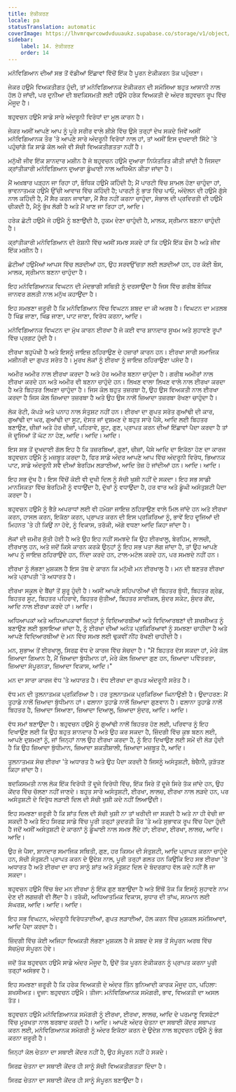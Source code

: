 ```yaml
---
title: ਏਕੀਕਰਣ
locale: pa
statusTranslation: automatic
coverImage: https://lhvmrqwrcowdvduuaukz.supabase.co/storage/v1/object/public/strapi-uploads/small_cover-educacion-fundamental.webp-2d51a7828a2b1309555be27f7e2a61a0.webp
sidebar:
    label: 14. ਏਕੀਕਰਣ
    order: 14
---
```

ਮਨੋਵਿਗਿਆਨ ਦੀਆਂ ਸਭ ਤੋਂ ਵੱਡੀਆਂ ਇੱਛਾਵਾਂ ਵਿੱਚੋਂ ਇੱਕ ਹੈ ਪੂਰਨ ਏਕੀਕਰਨ ਤੱਕ ਪਹੁੰਚਣਾ।

ਜੇਕਰ ਹਉਮੈ ਵਿਅਕਤੀਗਤ ਹੁੰਦੀ, ਤਾਂ ਮਨੋਵਿਗਿਆਨਕ ਏਕੀਕਰਨ ਦੀ ਸਮੱਸਿਆ ਬਹੁਤ ਆਸਾਨੀ ਨਾਲ ਹੱਲ ਹੋ ਜਾਂਦੀ, ਪਰ ਦੁਨੀਆ ਦੀ ਬਦਕਿਸਮਤੀ ਲਈ ਹਉਮੈ ਹਰੇਕ ਵਿਅਕਤੀ ਦੇ ਅੰਦਰ ਬਹੁਵਚਨ ਰੂਪ ਵਿੱਚ ਮੌਜੂਦ ਹੈ।

ਬਹੁਵਚਨ ਹਉਮੈ ਸਾਡੇ ਸਾਰੇ ਅੰਦਰੂਨੀ ਵਿਰੋਧਾਂ ਦਾ ਮੂਲ ਕਾਰਨ ਹੈ।

ਜੇਕਰ ਅਸੀਂ ਆਪਣੇ ਆਪ ਨੂੰ ਪੂਰੇ ਸਰੀਰ ਵਾਲੇ ਸ਼ੀਸ਼ੇ ਵਿੱਚ ਉਸੇ ਤਰ੍ਹਾਂ ਦੇਖ ਸਕਦੇ ਜਿਵੇਂ ਅਸੀਂ ਮਨੋਵਿਗਿਆਨਕ ਤੌਰ 'ਤੇ ਆਪਣੇ ਸਾਰੇ ਅੰਦਰੂਨੀ ਵਿਰੋਧਾਂ ਨਾਲ ਹਾਂ, ਤਾਂ ਅਸੀਂ ਇਸ ਦੁਖਦਾਈ ਸਿੱਟੇ 'ਤੇ ਪਹੁੰਚਾਂਗੇ ਕਿ ਸਾਡੇ ਕੋਲ ਅਜੇ ਵੀ ਸੱਚੀ ਵਿਅਕਤੀਗਤਤਾ ਨਹੀਂ ਹੈ।

ਮਨੁੱਖੀ ਜੀਵ ਇੱਕ ਸ਼ਾਨਦਾਰ ਮਸ਼ੀਨ ਹੈ ਜੋ ਬਹੁਵਚਨ ਹਉਮੈ ਦੁਆਰਾ ਨਿਯੰਤਰਿਤ ਕੀਤੀ ਜਾਂਦੀ ਹੈ ਜਿਸਦਾ ਕ੍ਰਾਂਤੀਕਾਰੀ ਮਨੋਵਿਗਿਆਨ ਦੁਆਰਾ ਡੂੰਘਾਈ ਨਾਲ ਅਧਿਐਨ ਕੀਤਾ ਜਾਂਦਾ ਹੈ।

ਮੈਂ ਅਖ਼ਬਾਰ ਪੜ੍ਹਨ ਜਾ ਰਿਹਾ ਹਾਂ, ਬੌਧਿਕ ਹਉਮੈ ਕਹਿੰਦੀ ਹੈ; ਮੈਂ ਪਾਰਟੀ ਵਿੱਚ ਸ਼ਾਮਲ ਹੋਣਾ ਚਾਹੁੰਦਾ ਹਾਂ, ਭਾਵਨਾਤਮਕ ਹਉਮੈ ਉੱਚੀ ਆਵਾਜ਼ ਵਿੱਚ ਕਹਿੰਦੀ ਹੈ; ਪਾਰਟੀ ਨੂੰ ਭਾੜ ਵਿੱਚ ਪਾਓ, ਅੰਦੋਲਨ ਦੀ ਹਉਮੈ ਗੁੱਸੇ ਨਾਲ ਕਹਿੰਦੀ ਹੈ, ਮੈਂ ਸੈਰ ਕਰਨ ਜਾਵਾਂਗਾ, ਮੈਂ ਸੈਰ ਨਹੀਂ ਕਰਨਾ ਚਾਹੁੰਦਾ, ਸੰਭਾਲ ਦੀ ਪ੍ਰਵਿਰਤੀ ਦੀ ਹਉਮੈ ਚੀਕਦੀ ਹੈ, ਮੈਨੂੰ ਭੁੱਖ ਲੱਗੀ ਹੈ ਅਤੇ ਮੈਂ ਖਾਣ ਜਾ ਰਿਹਾ ਹਾਂ, ਆਦਿ।

ਹਰੇਕ ਛੋਟੀ ਹਉਮੈ ਜੋ ਹਉਮੈ ਨੂੰ ਬਣਾਉਂਦੀ ਹੈ, ਹੁਕਮ ਦੇਣਾ ਚਾਹੁੰਦੀ ਹੈ, ਮਾਲਕ, ਸ੍ਰੀਮਾਨ ਬਣਨਾ ਚਾਹੁੰਦੀ ਹੈ।

ਕ੍ਰਾਂਤੀਕਾਰੀ ਮਨੋਵਿਗਿਆਨ ਦੀ ਰੋਸ਼ਨੀ ਵਿੱਚ ਅਸੀਂ ਸਮਝ ਸਕਦੇ ਹਾਂ ਕਿ ਹਉਮੈ ਇੱਕ ਫੌਜ ਹੈ ਅਤੇ ਜੀਵ ਇੱਕ ਮਸ਼ੀਨ ਹੈ।

ਛੋਟੀਆਂ ਹਉਮੈਆਂ ਆਪਸ ਵਿੱਚ ਲੜਦੀਆਂ ਹਨ, ਉਹ ਸਰਵਉੱਚਤਾ ਲਈ ਲੜਦੀਆਂ ਹਨ, ਹਰ ਕੋਈ ਬੌਸ, ਮਾਲਕ, ਸ੍ਰੀਮਾਨ ਬਣਨਾ ਚਾਹੁੰਦਾ ਹੈ।

ਇਹ ਮਨੋਵਿਗਿਆਨਕ ਵਿਘਟਨ ਦੀ ਮੰਦਭਾਗੀ ਸਥਿਤੀ ਨੂੰ ਦਰਸਾਉਂਦਾ ਹੈ ਜਿਸ ਵਿੱਚ ਗਰੀਬ ਬੌਧਿਕ ਜਾਨਵਰ ਗਲਤੀ ਨਾਲ ਮਨੁੱਖ ਕਹਾਉਂਦਾ ਹੈ।

ਇਹ ਸਮਝਣਾ ਜ਼ਰੂਰੀ ਹੈ ਕਿ ਮਨੋਵਿਗਿਆਨ ਵਿੱਚ ਵਿਘਟਨ ਸ਼ਬਦ ਦਾ ਕੀ ਅਰਥ ਹੈ। ਵਿਘਟਨ ਦਾ ਮਤਲਬ ਹੈ ਖਿੰਡ ਜਾਣਾ, ਖਿੰਡ ਜਾਣਾ, ਪਾਟ ਜਾਣਾ, ਵਿਰੋਧ ਕਰਨਾ, ਆਦਿ।

ਮਨੋਵਿਗਿਆਨਕ ਵਿਘਟਨ ਦਾ ਮੁੱਖ ਕਾਰਨ ਈਰਖਾ ਹੈ ਜੋ ਕਈ ਵਾਰ ਸ਼ਾਨਦਾਰ ਸੂਖਮ ਅਤੇ ਸੁਹਾਵਣੇ ਰੂਪਾਂ ਵਿੱਚ ਪ੍ਰਗਟ ਹੁੰਦੀ ਹੈ।

ਈਰਖਾ ਬਹੁਪੱਖੀ ਹੈ ਅਤੇ ਇਸਨੂੰ ਜਾਇਜ਼ ਠਹਿਰਾਉਣ ਦੇ ਹਜ਼ਾਰਾਂ ਕਾਰਨ ਹਨ। ਈਰਖਾ ਸਾਰੀ ਸਮਾਜਿਕ ਮਸ਼ੀਨਰੀ ਦਾ ਗੁਪਤ ਸਰੋਤ ਹੈ। ਮੂਰਖ ਲੋਕਾਂ ਨੂੰ ਈਰਖਾ ਨੂੰ ਜਾਇਜ਼ ਠਹਿਰਾਉਣਾ ਪਸੰਦ ਹੈ।

ਅਮੀਰ ਅਮੀਰ ਨਾਲ ਈਰਖਾ ਕਰਦਾ ਹੈ ਅਤੇ ਹੋਰ ਅਮੀਰ ਬਣਨਾ ਚਾਹੁੰਦਾ ਹੈ। ਗਰੀਬ ਅਮੀਰਾਂ ਨਾਲ ਈਰਖਾ ਕਰਦੇ ਹਨ ਅਤੇ ਅਮੀਰ ਵੀ ਬਣਨਾ ਚਾਹੁੰਦੇ ਹਨ। ਲਿਖਣ ਵਾਲਾ ਲਿਖਣ ਵਾਲੇ ਨਾਲ ਈਰਖਾ ਕਰਦਾ ਹੈ ਅਤੇ ਬਿਹਤਰ ਲਿਖਣਾ ਚਾਹੁੰਦਾ ਹੈ। ਜਿਸ ਕੋਲ ਬਹੁਤ ਤਜ਼ਰਬਾ ਹੈ, ਉਹ ਉਸ ਵਿਅਕਤੀ ਨਾਲ ਈਰਖਾ ਕਰਦਾ ਹੈ ਜਿਸ ਕੋਲ ਜ਼ਿਆਦਾ ਤਜ਼ਰਬਾ ਹੈ ਅਤੇ ਉਹ ਉਸ ਨਾਲੋਂ ਜ਼ਿਆਦਾ ਤਜ਼ਰਬਾ ਰੱਖਣਾ ਚਾਹੁੰਦਾ ਹੈ।

ਲੋਕ ਰੋਟੀ, ਕੱਪੜੇ ਅਤੇ ਪਨਾਹ ਨਾਲ ਸੰਤੁਸ਼ਟ ਨਹੀਂ ਹਨ। ਈਰਖਾ ਦਾ ਗੁਪਤ ਸਰੋਤ ਗੁਆਂਢੀ ਦੀ ਕਾਰ, ਗੁਆਂਢੀ ਦਾ ਘਰ, ਗੁਆਂਢੀ ਦਾ ਸੂਟ, ਦੋਸਤ ਜਾਂ ਦੁਸ਼ਮਣ ਦੇ ਬਹੁਤ ਸਾਰੇ ਪੈਸੇ, ਆਦਿ ਲਈ ਬਿਹਤਰ ਬਣਾਉਣ, ਚੀਜ਼ਾਂ ਅਤੇ ਹੋਰ ਚੀਜ਼ਾਂ, ਪਹਿਰਾਵੇ, ਸੂਟ, ਗੁਣ, ਪ੍ਰਾਪਤ ਕਰਨ ਦੀਆਂ ਇੱਛਾਵਾਂ ਪੈਦਾ ਕਰਦਾ ਹੈ ਤਾਂ ਜੋ ਦੂਜਿਆਂ ਤੋਂ ਘੱਟ ਨਾ ਹੋਣ, ਆਦਿ। ਆਦਿ। ਆਦਿ।

ਇਸ ਸਭ ਤੋਂ ਦੁਖਦਾਈ ਗੱਲ ਇਹ ਹੈ ਕਿ ਤਜ਼ਰਬਿਆਂ, ਗੁਣਾਂ, ਚੀਜ਼ਾਂ, ਪੈਸੇ ਆਦਿ ਦਾ ਇਕੱਠਾ ਹੋਣ ਦਾ ਕਾਰਜ ਬਹੁਵਚਨ ਹਉਮੈ ਨੂੰ ਮਜ਼ਬੂਤ ਕਰਦਾ ਹੈ, ਫਿਰ ਸਾਡੇ ਅੰਦਰ ਆਪਣੇ ਆਪ ਵਿੱਚ ਅੰਦਰੂਨੀ ਵਿਰੋਧ, ਭਿਆਨਕ ਪਾਟ, ਸਾਡੇ ਅੰਦਰੂਨੀ ਸਵੈ ਦੀਆਂ ਬੇਰਹਿਮ ਲੜਾਈਆਂ, ਆਦਿ ਤੇਜ਼ ਹੋ ਜਾਂਦੀਆਂ ਹਨ। ਆਦਿ। ਆਦਿ।

ਇਹ ਸਭ ਦੁੱਖ ਹੈ। ਇਸ ਵਿੱਚੋਂ ਕੋਈ ਵੀ ਦੁਖੀ ਦਿਲ ਨੂੰ ਸੱਚੀ ਖੁਸ਼ੀ ਨਹੀਂ ਦੇ ਸਕਦਾ। ਇਹ ਸਭ ਸਾਡੀ ਮਾਨਸਿਕਤਾ ਵਿੱਚ ਬੇਰਹਿਮੀ ਨੂੰ ਵਧਾਉਂਦਾ ਹੈ, ਦੁੱਖਾਂ ਨੂੰ ਵਧਾਉਂਦਾ ਹੈ, ਹਰ ਵਾਰ ਅਤੇ ਡੂੰਘੀ ਅਸੰਤੁਸ਼ਟੀ ਪੈਦਾ ਕਰਦਾ ਹੈ।

ਬਹੁਵਚਨ ਹਉਮੈ ਨੂੰ ਭੈੜੇ ਅਪਰਾਧਾਂ ਲਈ ਵੀ ਹਮੇਸ਼ਾ ਜਾਇਜ਼ ਠਹਿਰਾਉਣ ਵਾਲੇ ਮਿਲ ਜਾਂਦੇ ਹਨ ਅਤੇ ਈਰਖਾ ਕਰਨ, ਹਾਸਲ ਕਰਨ, ਇਕੱਠਾ ਕਰਨ, ਪ੍ਰਾਪਤ ਕਰਨ ਦੀ ਇਸ ਪ੍ਰਕਿਰਿਆ ਨੂੰ, ਭਾਵੇਂ ਇਹ ਦੂਜਿਆਂ ਦੀ ਮਿਹਨਤ 'ਤੇ ਹੀ ਕਿਉਂ ਨਾ ਹੋਵੇ, ਨੂੰ ਵਿਕਾਸ, ਤਰੱਕੀ, ਅੱਗੇ ਵਧਣਾ ਆਦਿ ਕਿਹਾ ਜਾਂਦਾ ਹੈ।

ਲੋਕਾਂ ਦੀ ਜ਼ਮੀਰ ਸੁੱਤੀ ਹੋਈ ਹੈ ਅਤੇ ਉਹ ਇਹ ਨਹੀਂ ਸਮਝਦੇ ਕਿ ਉਹ ਈਰਖਾਲੂ, ਬੇਰਹਿਮ, ਲਾਲਚੀ, ਈਰਖਾਲੂ ਹਨ, ਅਤੇ ਜਦੋਂ ਕਿਸੇ ਕਾਰਨ ਕਰਕੇ ਉਨ੍ਹਾਂ ਨੂੰ ਇਹ ਸਭ ਪਤਾ ਲੱਗ ਜਾਂਦਾ ਹੈ, ਤਾਂ ਉਹ ਆਪਣੇ ਆਪ ਨੂੰ ਜਾਇਜ਼ ਠਹਿਰਾਉਂਦੇ ਹਨ, ਨਿੰਦਾ ਕਰਦੇ ਹਨ, ਟਾਲ-ਮਟੋਲ ਕਰਦੇ ਹਨ, ਪਰ ਸਮਝਦੇ ਨਹੀਂ ਹਨ।

ਈਰਖਾ ਨੂੰ ਲੱਭਣਾ ਮੁਸ਼ਕਲ ਹੈ ਇਸ ਤੱਥ ਦੇ ਕਾਰਨ ਕਿ ਮਨੁੱਖੀ ਮਨ ਈਰਖਾਲੂ ਹੈ। ਮਨ ਦੀ ਬਣਤਰ ਈਰਖਾ ਅਤੇ ਪ੍ਰਾਪਤੀ 'ਤੇ ਅਧਾਰਤ ਹੈ।

ਈਰਖਾ ਸਕੂਲ ਦੇ ਬੈਂਚਾਂ ਤੋਂ ਸ਼ੁਰੂ ਹੁੰਦੀ ਹੈ। ਅਸੀਂ ਆਪਣੇ ਸਹਿਪਾਠੀਆਂ ਦੀ ਬਿਹਤਰ ਬੁੱਧੀ, ਬਿਹਤਰ ਗ੍ਰੇਡ, ਬਿਹਤਰ ਸੂਟ, ਬਿਹਤਰ ਪਹਿਰਾਵੇ, ਬਿਹਤਰ ਜੁੱਤੀਆਂ, ਬਿਹਤਰ ਸਾਈਕਲ, ਸੁੰਦਰ ਸਕੇਟ, ਸੁੰਦਰ ਗੇਂਦ, ਆਦਿ ਨਾਲ ਈਰਖਾ ਕਰਦੇ ਹਾਂ। ਆਦਿ।

ਅਧਿਆਪਕਾਂ ਅਤੇ ਅਧਿਆਪਕਾਵਾਂ ਜਿਨ੍ਹਾਂ ਨੂੰ ਵਿਦਿਆਰਥੀਆਂ ਅਤੇ ਵਿਦਿਆਰਥਣਾਂ ਦੀ ਸ਼ਖਸੀਅਤ ਨੂੰ ਬਣਾਉਣ ਲਈ ਬੁਲਾਇਆ ਜਾਂਦਾ ਹੈ, ਨੂੰ ਈਰਖਾ ਦੀਆਂ ਅਨੰਤ ਪ੍ਰਕਿਰਿਆਵਾਂ ਨੂੰ ਸਮਝਣਾ ਚਾਹੀਦਾ ਹੈ ਅਤੇ ਆਪਣੇ ਵਿਦਿਆਰਥੀਆਂ ਦੇ ਮਨ ਵਿੱਚ ਸਮਝ ਲਈ ਢੁਕਵੀਂ ਨੀਂਹ ਰੱਖਣੀ ਚਾਹੀਦੀ ਹੈ।

ਮਨ, ਸੁਭਾਅ ਤੋਂ ਈਰਖਾਲੂ, ਸਿਰਫ਼ ਵੱਧ ਦੇ ਕਾਰਜ ਵਿੱਚ ਸੋਚਦਾ ਹੈ। "ਮੈਂ ਬਿਹਤਰ ਦੱਸ ਸਕਦਾ ਹਾਂ, ਮੇਰੇ ਕੋਲ ਜ਼ਿਆਦਾ ਗਿਆਨ ਹੈ, ਮੈਂ ਜ਼ਿਆਦਾ ਬੁੱਧੀਮਾਨ ਹਾਂ, ਮੇਰੇ ਕੋਲ ਜ਼ਿਆਦਾ ਗੁਣ ਹਨ, ਜ਼ਿਆਦਾ ਪਵਿੱਤਰਤਾ, ਜ਼ਿਆਦਾ ਸੰਪੂਰਨਤਾ, ਜ਼ਿਆਦਾ ਵਿਕਾਸ, ਆਦਿ।"

ਮਨ ਦਾ ਸਾਰਾ ਕਾਰਜ ਵੱਧ 'ਤੇ ਅਧਾਰਤ ਹੈ। ਵੱਧ ਈਰਖਾ ਦਾ ਗੁਪਤ ਅੰਦਰੂਨੀ ਸਰੋਤ ਹੈ।

ਵੱਧ ਮਨ ਦੀ ਤੁਲਨਾਤਮਕ ਪ੍ਰਕਿਰਿਆ ਹੈ। ਹਰ ਤੁਲਨਾਤਮਕ ਪ੍ਰਕਿਰਿਆ ਘਿਨਾਉਣੀ ਹੈ। ਉਦਾਹਰਣ: ਮੈਂ ਤੁਹਾਡੇ ਨਾਲੋਂ ਜ਼ਿਆਦਾ ਬੁੱਧੀਮਾਨ ਹਾਂ। ਫਲਾਨਾ ਤੁਹਾਡੇ ਨਾਲੋਂ ਜ਼ਿਆਦਾ ਗੁਣਵਾਨ ਹੈ। ਫਲਾਨਾ ਤੁਹਾਡੇ ਨਾਲੋਂ ਬਿਹਤਰ ਹੈ, ਜ਼ਿਆਦਾ ਸਿਆਣਾ, ਜ਼ਿਆਦਾ ਦਿਆਲੂ, ਜ਼ਿਆਦਾ ਸੁੰਦਰ, ਆਦਿ। ਆਦਿ।

ਵੱਧ ਸਮਾਂ ਬਣਾਉਂਦਾ ਹੈ। ਬਹੁਵਚਨ ਹਉਮੈ ਨੂੰ ਗੁਆਂਢੀ ਨਾਲੋਂ ਬਿਹਤਰ ਹੋਣ ਲਈ, ਪਰਿਵਾਰ ਨੂੰ ਇਹ ਦਿਖਾਉਣ ਲਈ ਕਿ ਉਹ ਬਹੁਤ ਸ਼ਾਨਦਾਰ ਹੈ ਅਤੇ ਉਹ ਕਰ ਸਕਦਾ ਹੈ, ਜ਼ਿੰਦਗੀ ਵਿੱਚ ਕੁਝ ਬਣਨ ਲਈ, ਆਪਣੇ ਦੁਸ਼ਮਣਾਂ ਨੂੰ, ਜਾਂ ਜਿਨ੍ਹਾਂ ਨਾਲ ਉਹ ਈਰਖਾ ਕਰਦਾ ਹੈ, ਨੂੰ ਇਹ ਦਿਖਾਉਣ ਲਈ ਸਮੇਂ ਦੀ ਲੋੜ ਹੁੰਦੀ ਹੈ ਕਿ ਉਹ ਜ਼ਿਆਦਾ ਬੁੱਧੀਮਾਨ, ਜ਼ਿਆਦਾ ਸ਼ਕਤੀਸ਼ਾਲੀ, ਜ਼ਿਆਦਾ ਮਜ਼ਬੂਤ ਹੈ, ਆਦਿ।

ਤੁਲਨਾਤਮਕ ਸੋਚ ਈਰਖਾ 'ਤੇ ਅਧਾਰਤ ਹੈ ਅਤੇ ਉਹ ਪੈਦਾ ਕਰਦੀ ਹੈ ਜਿਸਨੂੰ ਅਸੰਤੁਸ਼ਟੀ, ਬੇਚੈਨੀ, ਕੁੜੱਤਣ ਕਿਹਾ ਜਾਂਦਾ ਹੈ।

ਬਦਕਿਸਮਤੀ ਨਾਲ ਲੋਕ ਇੱਕ ਵਿਰੋਧੀ ਤੋਂ ਦੂਜੇ ਵਿਰੋਧੀ ਵਿੱਚ, ਇੱਕ ਸਿਰੇ ਤੋਂ ਦੂਜੇ ਸਿਰੇ ਤੱਕ ਜਾਂਦੇ ਹਨ, ਉਹ ਕੇਂਦਰ ਵਿੱਚ ਚੱਲਣਾ ਨਹੀਂ ਜਾਣਦੇ। ਬਹੁਤ ਸਾਰੇ ਅਸੰਤੁਸ਼ਟੀ, ਈਰਖਾ, ਲਾਲਚ, ਈਰਖਾ ਨਾਲ ਲੜਦੇ ਹਨ, ਪਰ ਅਸੰਤੁਸ਼ਟੀ ਦੇ ਵਿਰੁੱਧ ਲੜਾਈ ਦਿਲ ਦੀ ਸੱਚੀ ਖੁਸ਼ੀ ਕਦੇ ਨਹੀਂ ਲਿਆਉਂਦੀ।

ਇਹ ਸਮਝਣਾ ਜ਼ਰੂਰੀ ਹੈ ਕਿ ਸ਼ਾਂਤ ਦਿਲ ਦੀ ਸੱਚੀ ਖੁਸ਼ੀ ਨਾ ਤਾਂ ਖਰੀਦੀ ਜਾ ਸਕਦੀ ਹੈ ਅਤੇ ਨਾ ਹੀ ਵੇਚੀ ਜਾ ਸਕਦੀ ਹੈ ਅਤੇ ਇਹ ਸਿਰਫ਼ ਸਾਡੇ ਵਿੱਚ ਪੂਰੀ ਤਰ੍ਹਾਂ ਕੁਦਰਤੀ ਤੌਰ 'ਤੇ ਅਤੇ ਸੁਭਾਵਕ ਰੂਪ ਵਿੱਚ ਪੈਦਾ ਹੁੰਦੀ ਹੈ ਜਦੋਂ ਅਸੀਂ ਅਸੰਤੁਸ਼ਟੀ ਦੇ ਕਾਰਨਾਂ ਨੂੰ ਡੂੰਘਾਈ ਨਾਲ ਸਮਝ ਲੈਂਦੇ ਹਾਂ; ਈਰਖਾ, ਈਰਖਾ, ਲਾਲਚ, ਆਦਿ। ਆਦਿ।

ਉਹ ਜੋ ਪੈਸਾ, ਸ਼ਾਨਦਾਰ ਸਮਾਜਿਕ ਸਥਿਤੀ, ਗੁਣ, ਹਰ ਕਿਸਮ ਦੀ ਸੰਤੁਸ਼ਟੀ, ਆਦਿ ਪ੍ਰਾਪਤ ਕਰਨਾ ਚਾਹੁੰਦੇ ਹਨ, ਸੱਚੀ ਸੰਤੁਸ਼ਟੀ ਪ੍ਰਾਪਤ ਕਰਨ ਦੇ ਉਦੇਸ਼ ਨਾਲ, ਪੂਰੀ ਤਰ੍ਹਾਂ ਗਲਤ ਹਨ ਕਿਉਂਕਿ ਇਹ ਸਭ ਈਰਖਾ 'ਤੇ ਅਧਾਰਤ ਹੈ ਅਤੇ ਈਰਖਾ ਦਾ ਰਾਹ ਸਾਨੂੰ ਸ਼ਾਂਤ ਅਤੇ ਸੰਤੁਸ਼ਟ ਦਿਲ ਦੇ ਬੰਦਰਗਾਹ ਵੱਲ ਕਦੇ ਨਹੀਂ ਲੈ ਜਾ ਸਕਦਾ।

ਬਹੁਵਚਨ ਹਉਮੈ ਵਿੱਚ ਬੰਦ ਮਨ ਈਰਖਾ ਨੂੰ ਇੱਕ ਗੁਣ ਬਣਾਉਂਦਾ ਹੈ ਅਤੇ ਇੱਥੋਂ ਤੱਕ ਕਿ ਇਸਨੂੰ ਸੁਹਾਵਣੇ ਨਾਮ ਦੇਣ ਦੀ ਲਗਜ਼ਰੀ ਵੀ ਲੈਂਦਾ ਹੈ। ਤਰੱਕੀ, ਅਧਿਆਤਮਿਕ ਵਿਕਾਸ, ਸੁਧਾਰ ਦੀ ਤਾਂਘ, ਸਨਮਾਨ ਲਈ ਸੰਘਰਸ਼, ਆਦਿ। ਆਦਿ। ਆਦਿ।

ਇਹ ਸਭ ਵਿਘਟਨ, ਅੰਦਰੂਨੀ ਵਿਰੋਧਤਾਈਆਂ, ਗੁਪਤ ਲੜਾਈਆਂ, ਹੱਲ ਕਰਨ ਵਿੱਚ ਮੁਸ਼ਕਲ ਸਮੱਸਿਆਵਾਂ, ਆਦਿ ਪੈਦਾ ਕਰਦਾ ਹੈ।

ਜ਼ਿੰਦਗੀ ਵਿੱਚ ਕੋਈ ਅਜਿਹਾ ਵਿਅਕਤੀ ਲੱਭਣਾ ਮੁਸ਼ਕਲ ਹੈ ਜੋ ਸ਼ਬਦ ਦੇ ਸਭ ਤੋਂ ਸੰਪੂਰਨ ਅਰਥ ਵਿੱਚ ਸੱਚਮੁੱਚ ਸੰਪੂਰਨ ਹੋਵੇ।

ਜਦੋਂ ਤੱਕ ਬਹੁਵਚਨ ਹਉਮੈ ਸਾਡੇ ਅੰਦਰ ਮੌਜੂਦ ਹੈ, ਉਦੋਂ ਤੱਕ ਪੂਰਨ ਏਕੀਕਰਨ ਨੂੰ ਪ੍ਰਾਪਤ ਕਰਨਾ ਪੂਰੀ ਤਰ੍ਹਾਂ ਅਸੰਭਵ ਹੈ।

ਇਹ ਸਮਝਣਾ ਜ਼ਰੂਰੀ ਹੈ ਕਿ ਹਰੇਕ ਵਿਅਕਤੀ ਦੇ ਅੰਦਰ ਤਿੰਨ ਬੁਨਿਆਦੀ ਕਾਰਕ ਮੌਜੂਦ ਹਨ, ਪਹਿਲਾ: ਸ਼ਖਸੀਅਤ। ਦੂਜਾ: ਬਹੁਵਚਨ ਹਉਮੈ। ਤੀਜਾ: ਮਨੋਵਿਗਿਆਨਕ ਸਮੱਗਰੀ, ਭਾਵ, ਵਿਅਕਤੀ ਦਾ ਅਸਲ ਤੱਤ।

ਬਹੁਵਚਨ ਹਉਮੈ ਮਨੋਵਿਗਿਆਨਕ ਸਮੱਗਰੀ ਨੂੰ ਈਰਖਾ, ਈਰਖਾ, ਲਾਲਚ, ਆਦਿ ਦੇ ਪਰਮਾਣੂ ਵਿਸਫੋਟਾਂ ਵਿੱਚ ਮੂਰਖਤਾ ਨਾਲ ਬਰਬਾਦ ਕਰਦੀ ਹੈ। ਆਦਿ। ਆਪਣੇ ਅੰਦਰ ਚੇਤਨਾ ਦਾ ਸਥਾਈ ਕੇਂਦਰ ਸਥਾਪਤ ਕਰਨ ਲਈ, ਮਨੋਵਿਗਿਆਨਕ ਸਮੱਗਰੀ ਨੂੰ ਅੰਦਰ ਇਕੱਠਾ ਕਰਨ ਦੇ ਉਦੇਸ਼ ਨਾਲ ਬਹੁਵਚਨ ਹਉਮੈ ਨੂੰ ਭੰਗ ਕਰਨਾ ਜ਼ਰੂਰੀ ਹੈ।

ਜਿਨ੍ਹਾਂ ਕੋਲ ਚੇਤਨਾ ਦਾ ਸਥਾਈ ਕੇਂਦਰ ਨਹੀਂ ਹੈ, ਉਹ ਸੰਪੂਰਨ ਨਹੀਂ ਹੋ ਸਕਦੇ।

ਸਿਰਫ਼ ਚੇਤਨਾ ਦਾ ਸਥਾਈ ਕੇਂਦਰ ਹੀ ਸਾਨੂੰ ਸੱਚੀ ਵਿਅਕਤੀਗਤਤਾ ਦਿੰਦਾ ਹੈ।

ਸਿਰਫ਼ ਚੇਤਨਾ ਦਾ ਸਥਾਈ ਕੇਂਦਰ ਹੀ ਸਾਨੂੰ ਸੰਪੂਰਨ ਬਣਾਉਂਦਾ ਹੈ।

